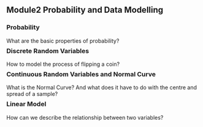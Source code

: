 ## <span class="fa-stack fa"><i class="fa fa-circle fa-stack-2x"></i><i class="fa fa-chart-line fa-stack-1x fa-inverse"></i></span> Module2 Probability and Data Modelling 

<div class="thinkingbox"> 

### Probability 
What are the basic properties of probability? 

<div style="margin-top: -15px"></div>

### Discrete Random Variables
How to model the process of flipping a coin?

<div style="margin-top: -15px"></div>

### Continuous Random Variables and Normal Curve 
What is the Normal Curve? And what does it have to do with the centre and spread of a sample?

<div style="margin-top: -15px"></div>

### Linear Model 
How can we describe the relationship between two variables? 

<div style="margin-top: -15px"></div>

</div>